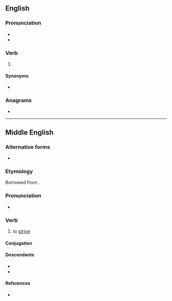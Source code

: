 ==English==

===Pronunciation===
* {{IPA|en|/ˈstɹɪvən/}}
* {{rhymes|en|ɪvən|s=2}}

===Verb===
{{head|en|verb form}}

# {{past participle of|en|strive|nocat=1}}

====Synonyms====
* {{l|en|strived}}

===Anagrams===
* {{anagrams|en|a=einrstv|inverts}}

----

==Middle English==

===Alternative forms===
* {{alter|enm|strive|striwen|strife|striffe}}

===Etymology===
Borrowed from {{bor|enm|fro|estriver}}.

===Pronunciation===
* {{IPA|enm|/ˈstriːvən/}}

===Verb===
{{head|enm|verb}}
 
# to [[strive]]

====Conjugation====
{{enm-conj-st|c=1|striv|strof|striv|3a=strov|w=ed|y=2}}

====Descendants====
* {{desc|en|strive}}
* {{desc|yol|streu|q=preterite}}

====References====
* {{R:MED Online|entry=strīven|pos=v|id=MED43365}}